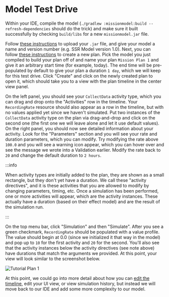 # Model Test Drive

Within your IDE, compile the model (`./gradlew :missionmodel:build --refresh-dependencies` should do the trick) and make sure it built successfully by checking `build/libs` for a new `missionmodel.jar` file.

Follow [these instructions](https://ammos.nasa.gov/aerie-docs/planning/upload-mission-model/) to upload your `.jar` file, and give your model a name and version number (e.g. SSR Model version 1.0).
Next, you can follow [these instructions](https://ammos.nasa.gov/aerie-docs/planning/create-plan-and-simulate/#instructions) to create a new plan.
Pick the model you just compiled to build your plan off of and name your plan `Mission Plan 1` and give it an arbitrary start time (for example, today).
The end time will be pre-populated by default to give your plan a duration `1 day`, which we will keep for this test drive.
Click "Create" and click on the newly created plan to open it, which should take you to a view with the plan timeline in the center view panel.

On the left panel, you should see your `CollectData` activity type, which you can drag and drop onto the "Activities" row in the timeline.
Your `RecordingRate` resource should also appear as a row in the timeline, but with no values applied yet since we haven't simulated.
Put two instances of the `CollectData` activity type on the plan via drag-and-drop and click on the second one (the first one we will leave alone and let it use default values).
On the right panel, you should now see detailed information about your activity. Look for the "Parameters" section and you will see your rate and duration parameters, which you can modify.
Try modifying the rate above `100.0` and you will see a warning icon appear, which you can hover over and see the message we wrote into a Validation earlier.
Modify the rate back to `20` and change the default duration to `2 hours`.

:::info

When activity types are initially added to the plan, they are shown as a small rectangle, but they don't yet have a duration. We call these "activity directives", and it is these activities that you are allowed to modify by changing parameters, timing, etc. Once a simulation has been performed, one or more activities will appear, which are the activity instances. These actually have a duration (based on their effect model) and are the result of the simulation run.

:::

On the top menu bar, click "Simulation" and then "Simulate". After you see a green checkmark, `RecordingRate` should be populated with a value profile. The value should begin at 0.0 (since we initialized it that way in the model) and pop up to `10` for the first activity and `20` for the second. You'll also see that the activity instances below the activity directives (see note above) have durations that match the arguments we provided. At this point, your view will look similar to the screenshot below.

![Tutorial Plan 1](assets/Tutorial_Plan_1.png)

At this point, we could go into more detail about how you can [edit the timeline](https://nasa-ammos.github.io/aerie-docs/planning/timeline-editing/), edit your UI view, or view simulation history, but instead we will move back to our IDE and add some more complexity to our model.
